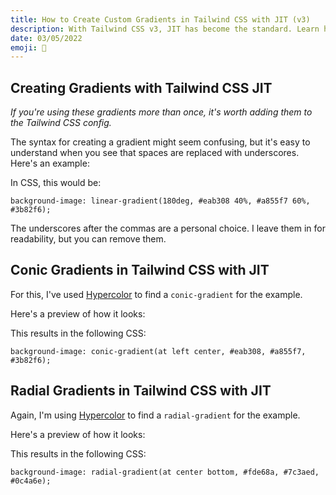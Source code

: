 ```yaml
---
title: How to Create Custom Gradients in Tailwind CSS with JIT (v3)
description: With Tailwind CSS v3, JIT has become the standard. Learn how to use JIT to create custom gradients in Tailwind CSS without any custom CSS.
date: 03/05/2022
emoji: 🎨
---
```


## Creating Gradients with Tailwind CSS JIT

_If you're using these gradients more than once, it's worth adding them to the Tailwind CSS config._

The syntax for creating a gradient might seem confusing, but it's easy to understand when you see that spaces are replaced with underscores. Here's an example:

<BlogPreview previewId="jit-basic-gradient" previewTitle="JIT Basic Gradient Example" />

In CSS, this would be:

```
background-image: linear-gradient(180deg, #eab308 40%, #a855f7 60%, #3b82f6);
```

The underscores after the commas are a personal choice. I leave them in for readability, but you can remove them.

## Conic Gradients in Tailwind CSS with JIT

For this, I've used [Hypercolor](https://hypercolor.dev/) to find a `conic-gradient` for the example.

Here's a preview of how it looks:

<BlogPreview previewId="jit-conic-gradient" previewTitle="JIT Conic Gradient Example" />

This results in the following CSS:

```
background-image: conic-gradient(at left center, #eab308, #a855f7, #3b82f6);
```

## Radial Gradients in Tailwind CSS with JIT

Again, I'm using [Hypercolor](https://hypercolor.dev/) to find a `radial-gradient` for the example.

Here's a preview of how it looks:

<BlogPreview previewId="jit-radial-gradient" previewTitle="JIT Radial Gradient Example" />

This results in the following CSS:

```
background-image: radial-gradient(at center bottom, #fde68a, #7c3aed, #0c4a6e);
```

